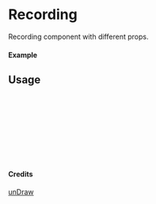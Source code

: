 
<Meta of={Recording} title="unDraw/Recording" />

# Recording

Recording component with different props.

#### Example

<Canvas of={Recording.Primary} />

## Usage

```ts
import { Recording } from "yadl-ui";

const Example = () => {
  return (
      <Recording />
  );
};

export default Example;
```

#### Credits
[unDraw](https://undraw.co/illustrations)
